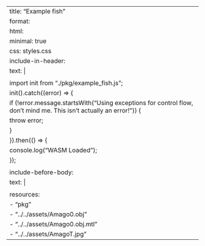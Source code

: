 ---
title: "Example fish"
format:
  html:
    minimal: true
    css: styles.css
    include-in-header:
      text: |
        <script type="module">
          import init from "./pkg/example_fish.js";
          init().catch((error) => {
          if (!error.message.startsWith("Using exceptions for control flow, don't mind me. This isn't actually an error!")) {
              throw error;
          }
          }).then(() => {
          console.log("WASM Loaded");
          });
        </script>
    include-before-body:
      text: |
        <div id="wasm-example"></div>
resources:
  - "pkg"
  - "../../assets/Amago0.obj"
  - "../../assets/Amago0.obj.mtl"
  - "../../assets/AmagoT.jpg"
---